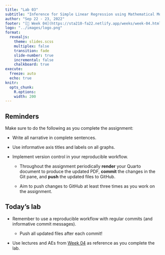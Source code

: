 ```yaml
---
title: "Lab 03"
subtitle: "Inference for Simple Linear Regression using Mathematical Models"
author: "Sep 22 - 23, 2022"
footer: "[🔗 Week 04](https://sta210-fa22.netlify.app/weeks/week-04.html)"
logo: "../images/logo.png"
format: 
  revealjs:
    theme: slides.scss
    multiplex: false
    transition: fade
    slide-number: true
    incremental: false 
    chalkboard: true
execute:
  freeze: auto
  echo: true
knitr:
  opts_chunk: 
    R.options:      
    width: 200
---
```


## Reminders {.midi}

Make sure to do the following as you complete the assignment:

-   Write all narrative in complete sentences.

-   Use informative axis titles and labels on all graphs.

-   Implement version control in your reproducible workflow.

    -   Throughout the assignment periodically **render** your Quarto document to produce the updated PDF, **commit** the changes in the Git pane, and **push** the updated files to GitHub.

    -   Aim to push changes to GitHub at least three times as you work on the assignment.

## Today's lab

-   Remember to use a reproducible workflow with regular commits (and informative commit messages).

    -   Push all updated files after each commit!

-   Use lectures and AEs from [Week 04](../weeks/week-04.qmd) as reference as you complete the lab.\
